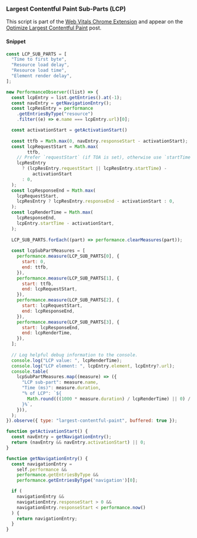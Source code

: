 ###  Largest Contentful Paint Sub-Parts (LCP)

This script is part of the [Web Vitals Chrome Extension](https://chrome.google.com/webstore/detail/web-vitals/ahfhijdlegdabablpippeagghigmibma) and appear on the [Optimize Largest Contentful Paint](https://web.dev/articles/optimize-lcp) post.


#### Snippet

```js copy
const LCP_SUB_PARTS = [
  "Time to first byte",
  "Resource load delay",
  "Resource load time",
  "Element render delay",
];

new PerformanceObserver((list) => {
  const lcpEntry = list.getEntries().at(-1);
  const navEntry = getNavigationEntry();
  const lcpResEntry = performance
    .getEntriesByType("resource")
    .filter((e) => e.name === lcpEntry.url)[0];

  const activationStart = getActivationStart()
 
  const ttfb = Math.max(0, navEntry.responseStart - activationStart);
  const lcpRequestStart = Math.max(
        ttfb,
    // Prefer `requestStart` (if TOA is set), otherwise use `startTime`.
    lcpResEntry
      ? (lcpResEntry.requestStart || lcpResEntry.startTime) -
          activationStart
      : 0,
  );
  const lcpResponseEnd = Math.max(
    lcpRequestStart,
    lcpResEntry ? lcpResEntry.responseEnd - activationStart : 0,
  );
  const lcpRenderTime = Math.max(
    lcpResponseEnd,
    lcpEntry.startTime - activationStart,
  );
 
  LCP_SUB_PARTS.forEach((part) => performance.clearMeasures(part));
 
  const lcpSubPartMeasures = [
    performance.measure(LCP_SUB_PARTS[0], {
      start: 0,
      end: ttfb,
    }),
    performance.measure(LCP_SUB_PARTS[1], {
      start: ttfb,
      end: lcpRequestStart,
    }),
    performance.measure(LCP_SUB_PARTS[2], {
      start: lcpRequestStart,
      end: lcpResponseEnd,
    }),
    performance.measure(LCP_SUB_PARTS[3], {
      start: lcpResponseEnd,
      end: lcpRenderTime,
    }),
  ];
 
  // Log helpful debug information to the console.
  console.log("LCP value: ", lcpRenderTime);
  console.log("LCP element: ", lcpEntry.element, lcpEntry?.url);
  console.table(
    lcpSubPartMeasures.map((measure) => ({
      "LCP sub-part": measure.name,
      "Time (ms)": measure.duration,
      "% of LCP": `${
        Math.round(((1000 * measure.duration) / lcpRenderTime) || 0) / 10
      }%`,
    })),
  );
}).observe({ type: "largest-contentful-paint", buffered: true });

function getActivationStart() {
  const navEntry = getNavigationEntry();
  return (navEntry && navEntry.activationStart) || 0;
}

function getNavigationEntry() {
  const navigationEntry =
    self.performance &&
    performance.getEntriesByType &&
    performance.getEntriesByType('navigation')[0];

  if (
    navigationEntry &&
    navigationEntry.responseStart > 0 &&
    navigationEntry.responseStart < performance.now()
  ) {
    return navigationEntry;
  }
}
```
